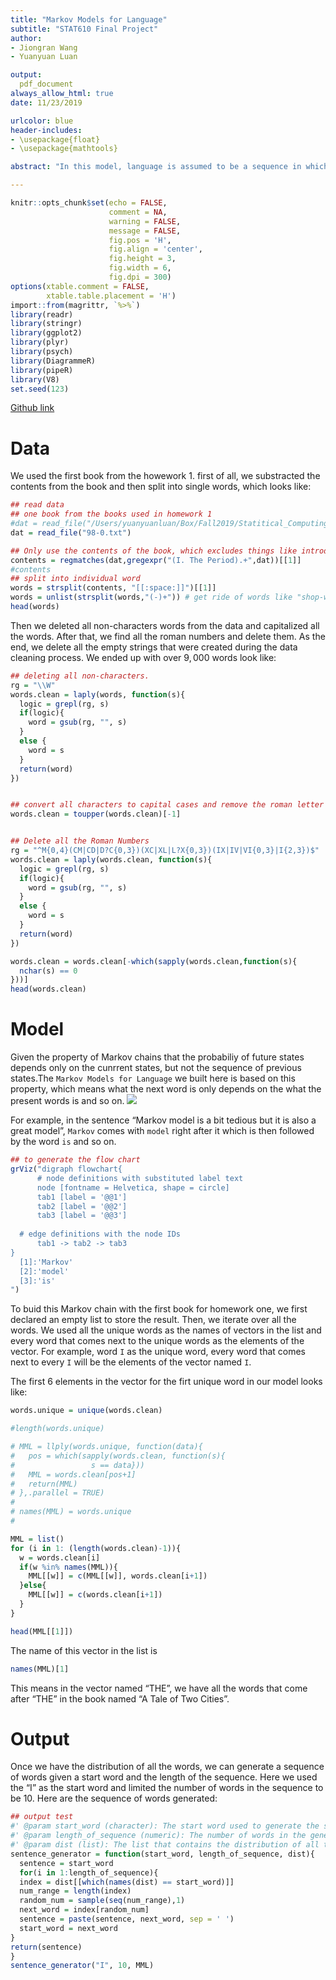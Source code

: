 ```yaml
---
title: "Markov Models for Language"
subtitle: "STAT610 Final Project"
author: 
- Jiongran Wang 
- Yuanyuan Luan 

output: 
  pdf_document
always_allow_html: true
date: 11/23/2019

urlcolor: blue
header-includes:
- \usepackage{float}
- \usepackage{mathtools}

abstract: "In this model, language is assumed to be a sequence in which that next word is drawn from a distribution that depends on only the current word. We used the book named 'A Tale of Two Cities' from homework one as the 'pool' of words to estimate this distribution. Once the model has been built, we can gnerate a sequence of words with one single word as the 'starter' and one number that limiting the length of the sequence. In order to make sure the model is right, we have also written a test file that contians some relatively simple and short sentences which we can easily figure out the distribution. Therefore, we can double check it with the result of the model we built. "

---
```


```r
knitr::opts_chunk$set(echo = FALSE, 
                      comment = NA, 
                      warning = FALSE, 
                      message = FALSE, 
                      fig.pos = 'H', 
                      fig.align = 'center', 
                      fig.height = 3, 
                      fig.width = 6, 
                      fig.dpi = 300)
options(xtable.comment = FALSE, 
        xtable.table.placement = 'H')
import::from(magrittr, `%>%`)
library(readr)
library(stringr)
library(ggplot2)
library(plyr)
library(psych)
library(DiagrammeR)
library(pipeR)
library(V8)
set.seed(123)
```

[Github link](https://github.com/JiongRanWang/Project.git)

# Data

We used the first book from the howework 1. first of all, we substracted the contents from the book and then split into single words, which looks like: 
```r
## read data 
## one book from the books used in homework 1
#dat = read_file("/Users/yuanyuanluan/Box/Fall2019/Statitical_Computing/HomeWork/HW1/data/books/books/98-0.txt")
dat = read_file("98-0.txt")

## Only use the contents of the book, which excludes things like introducntion part of the book. 
contents = regmatches(dat,gregexpr("(I. The Period).+",dat))[[1]]
#contents
## split into individual word
words = strsplit(contents, "[[:space:]]")[[1]]
words = unlist(strsplit(words,"(-)+")) # get ride of words like "shop-window"
head(words)

```

Then we deleted all non-characters words from the data and capitalized all the words. After that, we find all the roman numbers and delete them. As the end, we delete all the empty strings that were created during the data cleaning process. We ended up with over $9,000$ words look like: 
```r
## deleting all non-characters. 
rg = "\\W"
words.clean = laply(words, function(s){
  logic = grepl(rg, s)
  if(logic){
    word = gsub(rg, "", s)
  }
  else {
    word = s
  }
  return(word)
})


## convert all characters to capital cases and remove the roman letter "I"
words.clean = toupper(words.clean)[-1]


## Delete all the Roman Numbers
rg = "^M{0,4}(CM|CD|D?C{0,3})(XC|XL|L?X{0,3})(IX|IV|VI{0,3}|I{2,3})$"
words.clean = laply(words.clean, function(s){
  logic = grepl(rg, s)
  if(logic){
    word = gsub(rg, "", s)
  }
  else {
    word = s
  }
  return(word)
})

words.clean = words.clean[-which(sapply(words.clean,function(s){
  nchar(s) == 0
}))]
head(words.clean)
```

# Model 
Given the property of Markov chains that the probabiliy of future states depends only on the cunrrent states, but not the sequence of previous states.The `Markov Models for Language` we built here is based on this property, which means what the next word is only depends on the what the present words is and so on. 
![](Flowchart.png)

For example, in the sentence "Markov model is a bit tedious but it is also a great model", `Markov` comes with `model` right after it which is then followed by the word `is` and so on. 


```r
## to generate the flow chart
grViz("digraph flowchart{
      # node definitions with substituted label text
      node [fontname = Helvetica, shape = circle]        
      tab1 [label = '@@1']
      tab2 [label = '@@2']
      tab3 [label = '@@3']
  
  # edge definitions with the node IDs
      tab1 -> tab2 -> tab3 
}
  [1]:'Markov'
  [2]:'model'
  [3]:'is'
") 
```


To buid this Markov chain with the first book for homework one, we first declared an empty list to store the result. Then, we iterate over all the words. We used all the unique words as the names of vectors in the list and every word that comes next to the unique words as the elements of the vector. For example, word `I` as the unique word, every word that comes next to every `I` will be the elements of the vector named `I`. 

The first 6 elements in the vector for the firt unique word in our model looks like: 
```r
words.unique = unique(words.clean)

#length(words.unique)

# MML = llply(words.unique, function(data){
#   pos = which(sapply(words.clean, function(s){
#                 s == data}))
#   MML = words.clean[pos+1]
#   return(MML)
# },.parallel = TRUE)
# 
# names(MML) = words.unique
# 

MML = list()
for (i in 1: (length(words.clean)-1)){
  w = words.clean[i]
  if(w %in% names(MML)){
    MML[[w]] = c(MML[[w]], words.clean[i+1])
  }else{
    MML[[w]] = c(words.clean[i+1])
  }
}

head(MML[[1]])

```
The name of this vector in the list is 
```r
names(MML)[1]
```
This means in the vector named "THE", we have all the words that come after "THE" in the book named "A Tale of Two Cities".


# Output 
Once we have the distribution of all the words, we can generate a sequence of words given a start word and the length of the sequence. Here we used the "I" as the start word and limited the number of words in the sequence to be 10. Here are the sequence of words generated: 

```r
## output test
#' @param start_word (character): The start word used to generate the sentence.
#' @param length_of_sequence (numeric): The number of words in the generated sentence.
#' @param dist (list): The list that contains the distribution of all the words. 
sentence_generator = function(start_word, length_of_sequence, dist){
  sentence = start_word
  for(i in 1:length_of_sequence){
  index = dist[[which(names(dist) == start_word)]]
  num_range = length(index)
  random_num = sample(seq(num_range),1)
  next_word = index[random_num]
  sentence = paste(sentence, next_word, sep = ' ')
  start_word = next_word
}
return(sentence)
}
sentence_generator("I", 10, MML)
```


























